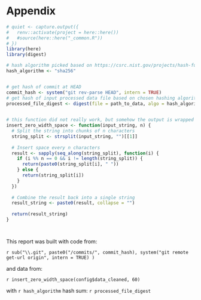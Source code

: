 # Appendix

```r
# quiet <- capture.output({
#   renv::activate(project = here::here())
#   #source(here::here("_common.R"))
# })
library(here)
library(digest)

# hash algorithm picked based on https://csrc.nist.gov/projects/hash-functions
hash_algorithm <- "sha256"


# get hash of commit at HEAD
commit_hash <- system("git rev-parse HEAD", intern = TRUE)    
# get hash of input processed data file based on chosen hashing algorithm
processed_file_digest <- digest(file = path_to_data, algo = hash_algorithm)
    

# this function did not really work, but somehow the output is wrapped
insert_zero_width_space <- function(input_string, n) {
  # Split the string into chunks of n characters
  string_split <- strsplit(input_string, "")[[1]]
  
  # Insert space every n characters
  result <- sapply(seq_along(string_split), function(i) {
    if (i %% n == 0 && i != length(string_split)) {
      return(paste0(string_split[i], " "))
    } else {
      return(string_split[i])
    }
  })
  
  # Combine the result back into a single string
  result_string <- paste0(result, collapse = "")
  
  return(result_string)
}




```


This report was built with code from:

`r sub("\\.git", paste0("/commits/", commit_hash), system("git remote get-url origin", intern = TRUE) )`

and data from:

`r insert_zero_width_space(config$data_cleaned, 60)`


with `r hash_algorithm` hash sum: `r processed_file_digest`